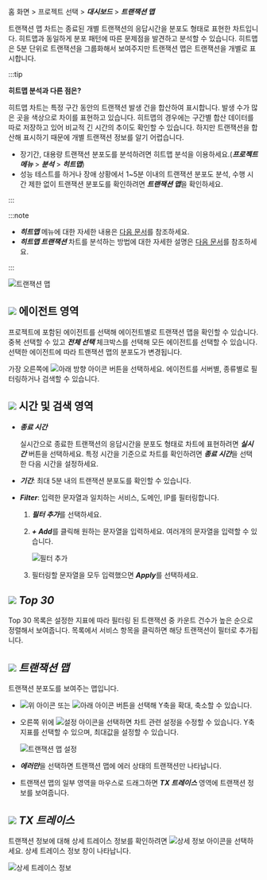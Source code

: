 홈 화면 > 프로젝트 선택 > ***대시보드*** > ***트랜잭션 맵***

트랜잭션 맵 차트는 종료된 개별 트랜잭션의 응답시간을 분포도 형태로 표현한 차트입니다. 히트맵과 동일하게 분포 패턴에 따른 문제점을 발견하고 분석할 수 있습니다. 히트맵은 5분 단위로 트랜잭션을 그룹화해서 보여주지만 트랜잭션 맵은 트랜잭션을 개별로 표시합니다.

:::tip 

**히트맵 분석과 다른 점은?**

히트맵 차트는 특정 구간 동안의 트랜잭션 발생 건을 합산하여 표시합니다. 발생 수가 많은 곳을 색상으로 차이를 표현하고 있습니다. 히트맵의 경우에는 구간별 합산 데이터를 따로 저장하고 있어 비교적 긴 시간의 추이도 확인할 수 있습니다. 하지만 트랜잭션을 합산해 표시하기 때문에 개별 트랜잭션 정보를 알기 어렵습니다.

* 장기간, 대용량 트랜잭션 분포도를 분석하려면 히트맵 분석을 이용하세요.(***프로젝트 메뉴*** > ***분석*** > ***히트맵***)
* 성능 테스트를 하거나 장애 상황에서 1~5분 이내의 트랜잭션 분포도 분석, 수행 시간 제한 없이 트랜잭션 분포도를 확인하려면 ***트랜잭션 맵***을 확인하세요.

:::

:::note

* ***히트맵*** 메뉴에 대한 자세한 내용은 [다음 문서](trs-view)를 참조하세요. 
* ***히트맵 트랜잭션*** 차트를 분석하는 방법에 대한 자세한 설명은 [다음 문서](../best-practice-guides/about-apm-hitmap-class)를 참조하세요.

:::

![트랜잭션 맵](/img/dashboard-transaction-map.png)

## ![](/img/number-01.png) 에이전트 영역

프로젝트에 포함된 에이전트를 선택해 에이전트별로 트랜잭션 맵을 확인할 수 있습니다. 중복 선택할 수 있고 ***전체 선택*** 체크박스를 선택해 모든 에이전트를 선택할 수 있습니다. 선택한 에이전트에 따라 트랜잭션 맵의 분포도가 변경됩니다.

가장 오른쪽에 ![아래 방향 아이콘](/img/down-arrow.svg) 버튼을 선택하세요. 에이전트를 서버별, 종류별로 필터링하거나 검색할 수 있습니다.

## ![](/img/number-02.png) 시간 및 검색 영역

* ***종료 시간***

  실시간으로 종료한 트랜잭션의 응답시간을 분포도 형태로 차트에 표현하려면 ***실시간*** 버튼을 선택하세요. 특정 시간을 기준으로 차트를 확인하려면 ***종료 시간***을 선택한 다음 시간을 설정하세요.

* ***기간***: 최대 5분 내의 트랜잭션 분포도를 확인할 수 있습니다.

* ***Filter***: 입력한 문자열과 일치하는 서비스, 도메인, IP를 필터링합니다. 

  1. ***필터 추가***를 선택하세요.

  1. ***+ Add***를 클릭해 원하는 문자열을 입력하세요. 여러개의 문자열을 입력할 수 있습니다.
  
      ![필터 추가](/img/transactionmap-filter.png)

  1. 필터링할 문자열을 모두 입력했으면 ***Apply***를 선택하세요.

## ![](/img/number-03.png) ***Top 30***

Top 30 목록은 설정한 지표에 따라 필터링 된 트랜잭션 중 카운트 건수가 높은 순으로 정렬해서 보여줍니다. 목록에서 서비스 항목을 클릭하면 해당 트랜잭션이 필터로 추가됩니다.

## ![](/img/number-04.png) ***트랜잭션 맵***

트랜잭션 분포도를 보여주는 맵입니다. 

* ![위 아이콘](/img/up-arrow.svg) 또는 ![아래 아이콘](/img/down-arrow.svg) 버튼을 선택해 Y축을 확대, 축소할 수 있습니다.
* 오른쪽 위에 ![설정 아이콘](/img/ico-setting.svg)을 선택하면 차트 관련 설정을 수정할 수 있습니다. Y축 지표를 선택할 수 있으며, 최대값을 설정할 수 있습니다.

  ![트랜잭션 맵 설정](/img/transaction-map-setting.png)

* ***에러만***을 선택하면 트랜잭션 맵에 에러 상태의 트랜잭션만 나타납니다.
* 트랜잭션 맵의 일부 영역을 마우스로 드래그하면 ***TX 트레이스*** 영역에 트랜잭션 정보를 보여줍니다.

## ![](/img/number-05.png) ***TX 트레이스***

트랜잭션 정보에 대해 상세 트레이스 정보를 확인하려면 ![상세 정보 아이콘](/img/ico-detail-view.svg)을 선택하세요. 상세 트레이스 정보 창이 나타납니다.

![상세 트레이스 정보](/img/best-p/hitmap-transaction-sample-05.png)
<!-- 1.96.0 /img/best-p/hitmap-transaction-sample-05.png -->